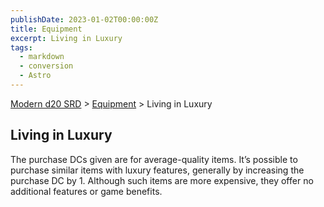 ```yaml
---
publishDate: 2023-01-02T00:00:00Z
title: Equipment
excerpt: Living in Luxury
tags:
  - markdown
  - conversion
  - Astro
---
```


[Modern d20 SRD](/#modernD20) > [Equipment](modern-d20-srd-equipment-index) > Living in Luxury

## Living in Luxury

The purchase DCs given are for average-quality items. It’s possible to purchase similar items with luxury features, generally by increasing the purchase DC by 1. Although such items are more expensive, they offer no additional features or game benefits.

